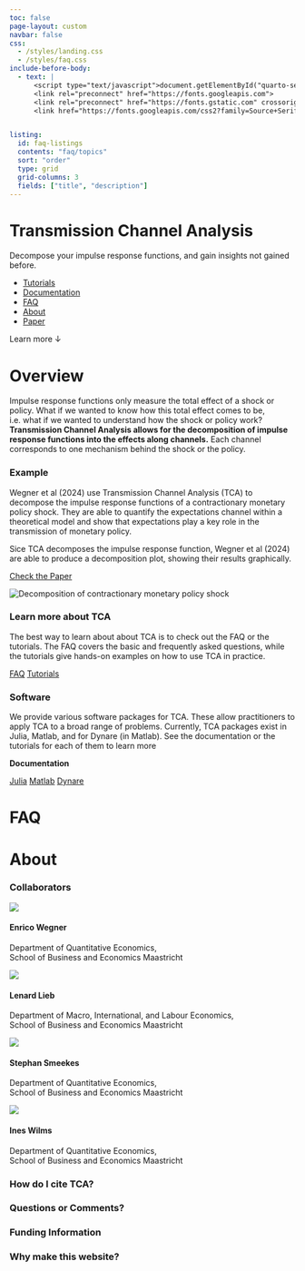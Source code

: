 ```yaml
---
toc: false
page-layout: custom
navbar: false
css: 
  - /styles/landing.css
  - /styles/faq.css
include-before-body:
  - text: |
      <script type="text/javascript">document.getElementById("quarto-search").remove();</script>
      <link rel="preconnect" href="https://fonts.googleapis.com">
      <link rel="preconnect" href="https://fonts.gstatic.com" crossorigin>
      <link href="https://fonts.googleapis.com/css2?family=Source+Serif+4:ital,opsz,wght@0,8..60,200..900;1,8..60,200..900&display=swap" rel="stylesheet">


listing: 
  id: faq-listings
  contents: "faq/topics"
  sort: "order"
  type: grid
  grid-columns: 3
  fields: ["title", "description"]
---
```


<div id="hero">

# Transmission Channel Analysis

Decompose your impulse response functions, and gain insights not gained before. 

<div id="quarto-search">
</div>

<ul id="hero-nav">
<li>[Tutorials](about.qmd)</li>
<li>[Documentation](documentation/julia/index.qmd)</li>
<li>[FAQ](#faq)</li>
<li>[About](#about)</li>
<li id="hero-nav-paper">[Paper](https://arxiv.org/abs/2405.18987)</li>
</ul>

</div>


<div id="learn-more">
<span id="learn-more-text">Learn more</span>
<span id="learn-more-arrow">&darr;</span>
</div>


<!--START OF OVERVIEW-->
<div id="overview">
<div id="overview-box">
<div id="overview-title">
<h1>Overview</h1>
</div>

<div id="overview-col2">
Impulse response functions only measure the total effect of a shock or policy.  What if we wanted to know how this total effect comes to be, i.e. what if we wanted to understand how the shock or policy work? **Transmission Channel Analysis allows for the decomposition of impulse response functions into the effects along channels.** Each channel corresponds to one mechanism behind the shock or the policy. 

<div id="overview-example">
<div id="overview-example-text">
### Example

Wegner et al (2024) use Transmission Channel Analysis (TCA) to decompose the impulse response functions of a contractionary monetary policy shock. They are able to quantify the expectations channel within a theoretical model and show that expectations play a key role in the transmission of monetary policy. 

Sice TCA decomposes the impulse response function, Wegner et al (2024) are able to produce a decomposition plot, showing their results graphically.

<a href="index.qmd" class="overview-btn" style="background-color: var(--bs-orange);">Check the Paper</a>
</div>
<div id="overview-example-figure"><img src="assets/landing-example-fig.png" alt="Decomposition of contractionary monetary policy shock"></div>
</div>
<!--END OF EXAMPLE-->

<!--START OF INFO-->
<div id="overview-info">
<div id="overview-info-learn">
### Learn more about TCA

The best way to learn about about TCA is to check out the FAQ or the tutorials. The FAQ covers the basic and frequently asked questions, while the tutorials give hands-on examples on how to use TCA in practice.

<a href="index.qmd" class="overview-btn">FAQ</a>
<a href="index.qmd" class="overview-btn">Tutorials</a>
</div>

<div id="overview-info-software">
### Software 

We provide various software packages for TCA. These allow practitioners to apply TCA to a broad range of problems. Currently, TCA packages exist in Julia, Matlab, and for Dynare (in Matlab). See the documentation or the tutorials for each of them to learn more

**Documentation**


<a href="index.qmd" class="overview-btn">Julia</a>
<a href="index.qmd" class="overview-btn">Matlab</a>
<a href="index.qmd" class="overview-btn">Dynare</a>

</div>
</div>
<!--END OF INFO-->
</div>
<!--END OF COLUMN 2-->
</div>
</div>
<!--END OF OVERVIEW-->


<!--START OF FAQ-->
<div id="faq">
<div id="faq-box">
<!--START OF FAQ TITLE-->
<div id="faq-title">
<h1>FAQ</h1>
</div>
<!--END OF FAQ TITLE-->

::: {#faq-listings}
:::
</div>
</div>
<!--END OF FAQ-->

<!--START OF ABOUT-->
<div id="about">
<div id="about-box">
<div id="about-title">
<h1>About</h1>
</div>

<!--START OF ABOUT COL 2-->
<div id="about-col2">
<div class="about-col2-left">
<!--START ABOUT COLLABORATORS-->
### Collaborators

<div class="collaborator">
<div class="collaborator-img">
<img src="assets/enrico.jpeg">
</div>
<div class="collaborator-info">
<h4>Enrico Wegner</h4>
<p>Department of Quantitative Economics,  
School of Business and Economics Maastricht</p>
</div>
</div>

<div class="collaborator">
<div class="collaborator-img">
<img src="assets/default-person.png">
</div>
<div class="collaborator-info">
<h4>Lenard Lieb</h4>
<p>Department of Macro, International, and Labour Economics,  
School of Business and Economics Maastricht</p>
</div>
</div>


<div class="collaborator">
<div class="collaborator-img">
<img src="assets/stephan.jpg">
</div>
<div class="collaborator-info">
<h4>Stephan Smeekes</h4>
<p>Department of Quantitative Economics,  
School of Business and Economics Maastricht</p>
</div>
</div>

<div class="collaborator">
<div class="collaborator-img">
<img src="assets/ines.jpeg">
</div>
<div class="collaborator-info">
<h4>Ines Wilms</h4>
<p>Department of Quantitative Economics,  
School of Business and Economics Maastricht</p>
</div>
</div>
<!--END ABOUT COLLABORATORS-->


### How do I cite TCA?
</div>
<div class="about-col2-right">
### Questions or Comments?
### Funding Information
### Why make this website?
</div>
</div>
<!--END OF ABOUT COL 2-->
</div>
</div>
<!--END OF ABOUT-->
